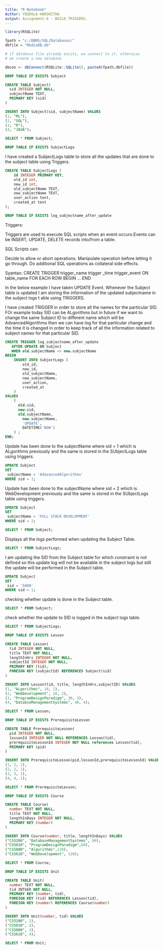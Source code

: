 ```yaml
---
title: "R Notebook"
Author: YEDDULA HARSHITHA
output: Assignment-6 - BUILD TRIGGERS.
---
```


```r

library(RSQLite)

fpath = "c:/DBMS/SQL/Databases/"
dbfile = "MediaDB.db"

# if database file already exists, we connect to it, otherwise
# we create a new database

dbcon <- dbConnect(RSQLite::SQLite(), paste0(fpath,dbfile))

```

```sql
DROP TABLE IF EXISTS Subject
```


```sql
CREATE TABLE Subject(
  sid INTEGER NOT NULL,
  subjectName TEXT,
  PRIMARY KEY (sid)
)

```


```sql
INSERT INTO Subject(sid, subjectName) VALUES
(1, "ML"),
(2, "SQL"),
(3, "R"),
(4, "JAVA");

```



```sql
SELECT * FROM Subject;
```

```sql
DROP TABLE IF EXISTS SubjectLogs

```

I have created a SubjectLogs table to store all the updates that are done to the subject table using Triggers.


```sql

CREATE TABLE SubjectLogs (
	id INTEGER PRIMARY KEY,
	old_id int,
	new_id int,
	old_subjectName TEXT,
	new_subjectName TEXT,
	user_action text,
	created_at text
);

```

```sql
DROP TABLE IF EXISTS log_subjectname_after_update

```


Triggers:

Triggers are used to execute SQL scripts when an event occurs.Events can be INSERT, UPDATE, DELETE records into/from a table.

SQL Scripts can:

Decide to allow or abort operations.
Manipulate operation before letting it go through.
Do additional SQL operations as collateral side effects.

Syantax:
CREATE TRIGGER trigger_name trigger _time trigger_event ON table_name
FOR EACH ROW
BEGIN
…
END

In the below example I have taken UPDATE Event. Whenever the Subject table is updated I am storing the information of the updated subjectname in the subject logs t able using TRIGGERS.

I have created TRIGGER in order to store all the names for the particular SID. FOr example today SID can be ALgorithms but in future if we want to change the same Subject ID to different name which will be AdvancedAlgorithms then we can have log for that particular change and the time it is changed in order to keep track of all the information related to subject names for that particular SID.

```sql

CREATE TRIGGER log_subjectname_after_update 
   AFTER UPDATE ON Subject
   WHEN old.subjectName <> new.subjectName
BEGIN
	INSERT INTO SubjectLogs (
		old_id,
		new_id,
		old_subjectName,
		new_subjectName,
		user_action,
		created_at
	)
VALUES
	(
	  old.sid,
	  new.sid,
	  old.subjectName,
		new.subjectName,
		'UPDATE',
		DATETIME('NOW')
	) ;
END;

```

Update has been done to the subjectName where sid = 1 which is ALgorithms previously and the same is stored in the SUbjectLogs table using triggers.

```sql

UPDATE Subject
SET 
 subjectName = 'AdavancedAlgorithms'
WHERE sid = 1;

```

Update has been done to the subjectName where sid = 2 which is WebDevelopment previously and the same is stored in the SUbjectLogs table using triggers.

```sql

UPDATE Subject
SET 
 subjectName = 'FULL STACK DEVELOPMENT'
WHERE sid = 2;

```


```sql
SELECT * FROM Subject;
```


Displays all the logs performed when updating the Subject Table.

```sql
SELECT * FROM SubjectLogs;
```


I am updating the SID from the Subject table for which constraint is not defined so this update log will not be available in the subject logs but still the update will be performed in the Subject table.

```sql

UPDATE Subject
SET 
 sid = '5800'
WHERE sid = 1;

```


checking whether update is done in the Subject table.

```sql
SELECT * FROM Subject;
```

check whether the update to SID is logged in the subject logs table.


```sql
SELECT * FROM SubjectLogs;
```


```sql
DROP TABLE IF EXISTS Lesson
```


```sql

CREATE TABLE Lesson(
  tid INTEGER NOT NULL,
  title TEXT NOT NULL,
  lengthInHrs INTEGER NOT NULL,
  subjectId INTEGER NOT NULL,
  PRIMARY KEY (tid),
  FOREIGN KEY (subjectId) REFERENCES Subject(sid)
)


```


```sql

INSERT INTO Lesson(tid, title, lengthInHrs,subjectID) VALUES
(1, "ALgorithms", 10, 1),
(2, "WebDevelopment", 20, 2),
(3, "ProgramDesignParadigm", 30, 3),
(4, "DatabseManagementSystems", 40, 4);


```


```sql
SELECT * FROM Lesson;
```

```sql
DROP TABLE IF EXISTS PrerequisiteLesson

```

```sql
CREATE TABLE PrerequisiteLesson(
  pid INTEGER NOT NULL,
  lessonId INTEGER NOT NULL REFERENCES Lesson(tid),
  prerequisiteLessonId INTEGER NOT NULL references Lesson(tid),
  PRIMARY KEY (pid)
)

```


```sql
INSERT INTO PrerequisiteLesson(pid,lessonId,prerequisiteLessonId) VALUES
(1, 1, 1),
(2, 2, 1),
(3, 3, 1),
(4, 4, 1);

```



```sql
SELECT * FROM PrerequisiteLesson;
```

```sql
DROP TABLE IF EXISTS Course
```

```sql
CREATE TABLE Course(
  number TEXT NOT NULL,
  title TEXT NOT NULL,
  lengthInDays INTEGER NOT NULL,
  PRIMARY KEY (number)
)
```

```sql

INSERT INTO Course(number, title, lengthInDays) VALUES
("CS5200", "DatabaseManagementSystems", 90),
("CS5010", "ProgramDesignParadigm",60),
("CS5800", "Algorithms",120),
("CS5610", "WebDevelopment", 120);

```

```sql
SELECT * FROM Course;
```


```sql
DROP TABLE IF EXISTS Unit
```

```sql
CREATE TABLE Unit(
  number TEXT NOT NULL,
  tid INTGER NOT NULL,
  PRIMARY KEY (number, tid),
  FOREIGN KEY (tid) REFERENCES Lesson(tid),
  FOREIGN KEY (number) REFERENCES Course(number)
)
```


```sql

INSERT INTO Unit(number, tid) VALUES
("CS5200", 1),
("CS5010", 2),
("CS5800", 3),
("CS5610", 4);

```


```sql
SELECT * FROM Unit;
```


